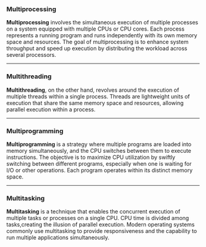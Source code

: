
### Multiprocessing

**Multiprocessing** involves the simultaneous execution of multiple processes on a system equipped with multiple CPUs or CPU cores. Each process represents a running program and runs independently with its own memory space and resources. The goal of multiprocessing is to enhance system throughput and speed up execution by distributing the workload across several processors.

---

### Multithreading

**Multithreading**, on the other hand, revolves around the execution of multiple threads within a single process. Threads are lightweight units of execution that share the same memory space and resources, allowing parallel execution within a process.

---

### Multiprogramming

**Multiprogramming** is a strategy where multiple programs are loaded into memory simultaneously, and the CPU switches between them to execute instructions. The objective is to maximize CPU utilization by swiftly switching between different programs, especially when one is waiting for I/O or other operations. Each program operates within its distinct memory space.

---

### Multitasking

**Multitasking** is a technique that enables the concurrent execution of multiple tasks or processes on a single CPU. CPU time is divided among tasks,creating the illusion of parallel execution. Modern operating systems commonly use multitasking to provide responsiveness and the capability to run multiple applications simultaneously.
